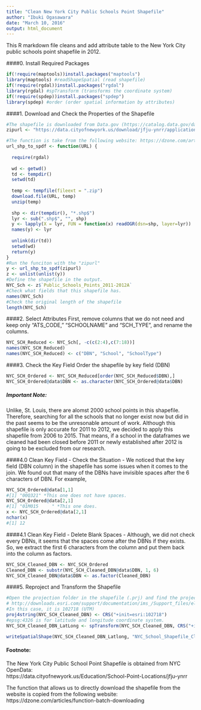 ```yaml
---
title: "Clean New York City Public Schools Point Shapefile"
author: "Ibuki Ogasawara"
date: "March 10, 2016"
output: html_document
---
```

This R markdown file cleans and add attribute table to the New York City public schools point shapefile in 2012.


####0. Install Required Packages
```r
if(!require(maptools))install.packages("maptools")
library(maptools) #readShapeSpatial (read shapefile)
if(!require(rgdal))install.packages("rgdal")
library(rgdal) #spTransform (transforms the coordinate system)
if(!require(spdep))install.packages("spdep")
library(spdep) #order (order spatial information by attributes)
```

####1. Download and Check the Properties of the Shapefile
```r
#The shapefile is downloaded from Data.gov (https://catalog.data.gov/dataset/schools-k-12-mo-2012-public-schools-shp). 
zipurl <- "https://data.cityofnewyork.us/download/jfju-ynrr/application/zip"

#The function is take from the following website: https://dzone.com/articles/function-batch-downloading
url_shp_to_spdf <- function(URL) {
 
  require(rgdal)
 
  wd <- getwd()
  td <- tempdir()
  setwd(td)
 
  temp <- tempfile(fileext = ".zip")
  download.file(URL, temp)
  unzip(temp)
 
  shp <- dir(tempdir(), "*.shp$")
  lyr <- sub(".shp$", "", shp)
  y <- lapply(X = lyr, FUN = function(x) readOGR(dsn=shp, layer=lyr))
  names(y) <- lyr
 
  unlink(dir(td))
  setwd(wd)
  return(y)
}
#Run the funciton with the "zipurl"
y <- url_shp_to_spdf(zipurl)
z <- unlist(unlist(y))
#Define the shapefile in the output. 
NYC_Sch <- z$`Public_Schools_Points_2011-2012A`
#Check what fields that this shapefile has. 
names(NYC_Sch)
#Check the original length of the shapefile
length(NYC_Sch)
```

####2. Select Attributes
First, remove columns that we do not need and keep only "ATS_CODE," "SCHOOLNAME" and "SCH_TYPE", and rename the columns. 
```r
NYC_SCH_Reduced <- NYC_Sch[, -c(c(2:4),c(7:18))]
names(NYC_SCH_Reduced)
names(NYC_SCH_Reduced) <- c("DBN", "School", "SchoolType")
```

####3. Check the Key Field
Order the shapefile by key field (DBN)
```r
NYC_SCH_Ordered <- NYC_SCH_Reduced[order(NYC_SCH_Reduced$DBN),]
NYC_SCH_Ordered@data$DBN <- as.character(NYC_SCH_Ordered@data$DBN)
```

##### Important Note:
Unlike, St. Louis, there are alomst 2000 school points in this shapefile. Therefore, searching for all the schools that no longer exist now but did in the past seems to be the unresonable amount of work. Although this shapefile is only accurate for 2011 to 2012, we decided to apply this shapefile from 2006 to 2015. That means, if a school in the dataframes we cleaned had been closed before 2011 or newly established after 2012 is going to be excluded from our research. 

####4.0 Clean Key Field - Check the Situation - 
We noticed that the key field (DBN column) in the shapefile has some issues when it comes to the join. We found out that many of the DBNs have invisible spaces after the 6 characters of DBN. For example, 
```r
NYC_SCH_Ordered@data[1,1]
#[1] "00Q321" *This one does not have spaces. 
NYC_SCH_Ordered@data[2,1]
#[1] "01M015     " *This one does. 
x <- NYC_SCH_Ordered@data[2,1]
nchar(x)
#[1] 12
```

####4.1 Clean Key Field - Delete Blank Spaces - 
Although, we did not check every DBNs, it seems that the spaces come after the DBNs if they exists. So, we extract the first 6 characters from the column and put them back into the column as factors. 
```r
NYC_SCH_Cleaned_DBN <- NYC_SCH_Ordered
Cleaned_DBN <- substr(NYC_SCH_Cleaned_DBN@data$DBN, 1, 6)
NYC_SCH_Cleaned_DBN@data$DBN <- as.factor(Cleaned_DBN)
```

####5. Reproject and Transform the Shapefile
```r
#Open the projection folder in the shapefile (.prj) and find the projection code in the following website:
# http://downloads.esri.com/support/documentation/ims_/Support_files/elements/pcs.htm
#In this case, it is 102718 (UTM)
proj4string(NYC_SCH_Cleaned_DBN) <- CRS("+init=esri:102718")
#epsg:4326 is for latitude and longitude coordinate system.
NYC_SCH_Cleaned_DBN_LatLong <- spTransform(NYC_SCH_Cleaned_DBN, CRS("+init=epsg:4326"))

writeSpatialShape(NYC_SCH_Cleaned_DBN_Latlong, "NYC_School_Shapefile_Cleaned") 
```

#### Footnote:
The New York City Public School Point Shapefile is obtained from NYC OpenData:  
https://data.cityofnewyork.us/Education/School-Point-Locations/jfju-ynrr  

The function that allows us to directly download the shapefile from the website is copied from the following website:  
https://dzone.com/articles/function-batch-downloading
